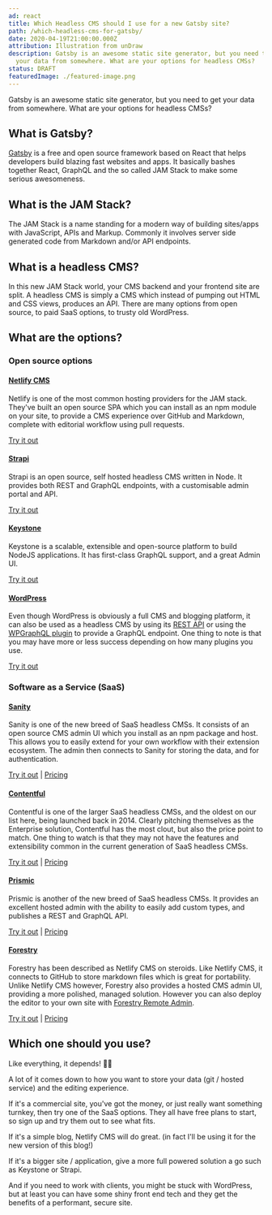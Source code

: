 ```yaml
---
ad: react
title: Which Headless CMS should I use for a new Gatsby site?
path: /which-headless-cms-for-gatsby/
date: 2020-04-19T21:00:00.000Z
attribution: Illustration from unDraw
description: Gatsby is an awesome static site generator, but you need to get
  your data from somewhere. What are your options for headless CMSs?
status: DRAFT
featuredImage: ./featured-image.png
---
```


Gatsby is an awesome static site generator, but you need to get your data from somewhere. What are your options for headless CMSs?

## What is Gatsby?

[Gatsby](https://www.gatsbyjs.org/) is a free and open source framework based on React that helps developers build blazing fast websites and apps. It basically bashes together React, GraphQL and the so called JAM Stack to make some serious awesomeness.

## What is the JAM Stack?

The JAM Stack is a name standing for a modern way of building sites/apps with JavaScript, APIs and Markup. Commonly it involves server side generated code from Markdown and/or API endpoints.

## What is a headless CMS?

In this new JAM Stack world, your CMS backend and your frontend site are split. A headless CMS is simply a CMS which instead of pumping out HTML and CSS views, produces an API. There are many options from open source, to paid SaaS options, to trusty old WordPress.

## What are the options?

### Open source options

#### [Netlify CMS](https://www.netlifycms.org/)

Netlify is one of the most common hosting providers for the JAM stack. They've built an open source SPA which you can install as an npm module on your site, to provide a CMS experience over GitHub and Markdown, complete with editorial workflow using pull requests.

[Try it out](https://www.gatsbyjs.org/starters/netlify-templates/gatsby-starter-netlify-cms/)

#### [Strapi](https://strapi.io/)

Strapi is an open source, self hosted headless CMS written in Node. It provides both REST and GraphQL endpoints, with a customisable admin portal and API.

[Try it out](https://github.com/strapi/strapi-starter-gatsby-blog)

#### [Keystone](https://www.keystonejs.com/)

Keystone is a scalable, extensible and open-source platform to build NodeJS applications. It has first-class GraphQL support, and a great Admin UI.

[Try it out](https://www.gatsbyjs.org/docs/third-party-graphql/)

#### [WordPress](https://www.wordpress.org)

Even though WordPress is obviously a full CMS and blogging platform, it can also be used as a headless CMS by using its [REST API](https://developer.wordpress.org/rest-api/) or using the [WPGraphQL plugin](https://www.wpgraphql.com/) to provide a GraphQL endpoint. One thing to note is that you may have more or less success depending on how many plugins you use.

[Try it out](https://www.gatsbyjs.org/starters/GatsbyCentral/gatsby-starter-wordpress/)

### Software as a Service (SaaS)

#### [Sanity](https://sanity.io/)

Sanity is one of the new breed of SaaS headless CMSs. It consists of an open source CMS admin UI which you install as an npm package and host. This allows you to easily extend for your own workflow with their extension ecosystem. The admin then connects to Sanity for storing the data, and for authentication.

[Try it out](https://github.com/sanity-io/gatsby-source-sanity) |
[Pricing](https://www.sanity.io/pricing)

#### [Contentful](https://www.contentful.com/)

Contentful is one of the larger SaaS headless CMSs, and the oldest on our list here, being launched back in 2014. Clearly pitching themselves as the Enterprise solution, Contentful has the most clout, but also the price point to match. One thing to watch is that they may not have the features and extensibility common in the current generation of SaaS headless CMSs.

[Try it out](https://www.gatsbyjs.org/starters/contentful-userland/gatsby-contentful-starter/) |
[Pricing](https://www.contentful.com/pricing/)

#### [Prismic](https://prismic.io/)

Prismic is another of the new breed of SaaS headless CMSs. It provides an excellent hosted admin with the ability to easily add custom types, and publishes a REST and GraphQL API.

[Try it out](https://github.com/prismicio/gatsby-blog) |
[Pricing](https://prismic.io/pricing)

#### [Forestry](https://www.forestry.io/)

Forestry has been described as Netlify CMS on steroids. Like Netlify CMS, it connects to GitHub to store markdown files which is great for portability. Unlike Netlify CMS however, Forestry also provides a hosted CMS admin UI, providing a more polished, managed solution. However you can also deploy the editor to your own site with [Forestry Remote Admin](https://forestry.io/docs/editing/remote-admin/).

[Try it out](https://github.com/forestryio/gatsby-starter-blog) |
[Pricing](https://www.forestry.io/pricing/)

## Which one should you use?

Like everything, it depends! 🤷‍♂️

A lot of it comes down to how you want to store your data (git / hosted service) and the editing experience.

If it's a commercial site, you've got the money, or just really want something turnkey, then try one of the SaaS options. They all have free plans to start, so sign up and try them out to see what fits.

If it's a simple blog, Netlify CMS will do great. (in fact I'll be using it for the new version of this blog!)

If it's a bigger site / application, give a more full powered solution a go such as Keystone or Strapi.

And if you need to work with clients, you might be stuck with WordPress, but at least you can have some shiny front end tech and they get the benefits of a performant, secure site.
